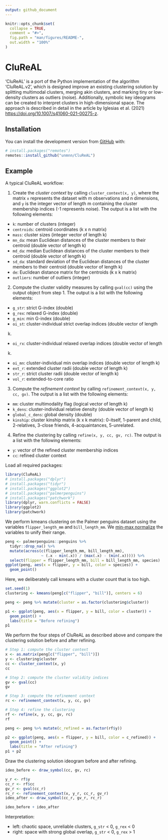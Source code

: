 ---
output: github_document
---

<!-- README.md is generated from README.Rmd. Please edit that file -->

```{r, include = FALSE}
knitr::opts_chunk$set(
  collapse = TRUE,
  comment = "#>",
  fig.path = "man/figures/README-",
  out.width = "100%"
)
```

# CluReAL

<!-- badges: start -->
<!-- badges: end -->

'CluReAL' is a port of the Python implementation of the algorithm 
'CluReAL.v2', which is designed improve an existing clustering solution by 
splitting multimodal clusters, merging akin clusters, and marking tiny 
or low-density clusters as outliers (noise). Additionally, symbolic key 
ideograms can be created to interpret clusters in high-dimensional space. 
The approach is described in detail in the article by Iglesias et al. (2021)
<https://doi.org/10.1007/s41060-021-00275-z>. 

## Installation

<!-- You can install the released version of CluReAL from [CRAN](https://CRAN.R-project.org) with: -->

<!-- ``` r -->
<!-- install.packages("CluReAL") -->
<!-- ``` -->

You can install the development version from [GitHub](https://github.com/) with:

``` r
# install.packages("remotes")
remotes::install_github("unmnn/CluReAL")
```
## Example

A typical CluReAL workflow:

1. Create the _cluster context_ by calling `cluster_context(x, y)`, where 
the matrix `x` represents the dataset with m observations and n dimensions, and
`y` is the integer vector of length m containing the cluster membership indices
(-1 represents noise). 
The output is a list with the following elements: 
  * `k`: number of clusters (integer)
  * `centroids`: centroid coordinates (k x n matrix)
  * `mass`: cluster sizes (integer vector of length k)
  * `mn_da`: mean Euclidean distances of the cluster members to their centroid 
  (double vector of length k)
  * `md_da`: median Euclidean distances of the cluster members to their centroid 
  (double vector of length k)
  * `sd_da`: standard deviation of the Euclidean distances of the cluster
  members to their centroid (double vector of length k)
  * `de`: Euclidean distance matrix for the centroids (k x k matrix)
  * `outliers`: number of outliers (integer)
2. Compute the cluster validity measures by calling `gval(cc)` using the output 
object from step 1. The output is a list with the following elements:
  * `g_str`: strict G-index (double)
  * `g_rex`: relaxed G-index (double) 
  * `g_min`: min G-index (double)
  * `oi_st`: cluster-individual strict overlap indices (double vector of length 
  k)
  * `oi_rx`: cluster-individual relaxed overlap indices (double vector of length
  k)
  * `oi_mn`: cluster-individual min overlap indices (double vector of length k)
  * `ext_r`: extended cluster radii (double vector of length k) 
  * `str_r`: strict cluster radii (double vector of length k)
  * `vol_r`: extended-to-core ratio

3. Compute the _refinement context_ by calling 
`refinement_context(x, y, cc, gv)`.
The output is a list with the following elements:
  * `mm`: cluster multimodality flag (logical vector of length k)
  * `k_dens`: cluster-individual relative density (double vector of length k)
  * `global_c_dens`: global density (double)
  * `kinship`: cluster kinship matrix (k x k matrix): 0-itself, 
  1-parent and child, 2-relatives, 3-close friends, 4-acquaintances, 
  5-unrelated. 

4. Refine the clustering by calling `refine(x, y, cc, gv, rc)`.
The output is a list with the following elements:
  * `y`: vector of the refined cluster membership indices
  * `cc`: refined cluster context

Load all required packages:

```{r load-dependencies}
library(CluReAL)
# install.packages("dplyr")
# install.packages("tidyr")
# install.packages("ggplot2")
# install.packages("palmerpenguins")
# install.packages("patchwork")
library(dplyr, warn.conflicts = FALSE)
library(ggplot2)
library(patchwork)
```

We perform kmeans clustering on the Palmer penguins dataset using the variables 
`flipper_length_mm` and `bill_length_mm`. 
We [min-max normalize](https://en.wikipedia.org/wiki/Feature_scaling#Rescaling_(min-max_normalization)) the variables to unify their range.

```{r prepare}
peng <- palmerpenguins::penguins %>%
  tidyr::drop_na() %>%
  mutate(across(c(flipper_length_mm, bill_length_mm),
                ~ (.x - min(.x)) / (max(.x) - (min(.x))))) %>%
  select(flipper = flipper_length_mm, bill = bill_length_mm, species)
ggplot(peng, aes(x = flipper, y = bill, color = species)) + 
  geom_point()
```

Here, we deliberately call kmeans with a cluster count that is too high.
<!-- + we  -->
<!-- manually specify two noise points (just for demonstration purposes). -->

```{r kmeans}
set.seed(1)
clustering <- kmeans(peng[c("flipper", "bill")], centers = 6)

peng <- peng %>% mutate(cluster = as.factor(clustering$cluster))

p1 <- ggplot(peng, aes(x = flipper, y = bill, color = cluster)) + 
  geom_point() +
  labs(title = "Before refining")
p1
```

We perform the four steps of CluReAL as described above and compare the 
clustering solution before and after refining.

```{r clureal, fig.width=9, fig.height=5}
# Step 1: compute the cluster context
x <- as.matrix(peng[c("flipper", "bill")])
y <- clustering$cluster
cc <- cluster_context(x, y)
cc

# Step 2: compute the cluster validity indices
gv <- gval(cc)
gv

# Step 3: compute the refinement context
rc <- refinement_context(x, y, cc, gv)

# Step 4: refine the clustering
rf <- refine(x, y, cc, gv, rc)
rf

peng <- peng %>% mutate(c_refined = as.factor(rf$y))

p2 <- ggplot(peng, aes(x = flipper, y = bill, color = c_refined)) + 
  geom_point() +
  labs(title = "After refining")
p1 + p2
```

Draw the clustering solution ideogram before and after refining.

```{r ideogram, fig.dim=c(6,2)}
ideo_before <- draw_symbol(cc, gv, rc)

y_r <- rf$y
cc_r <- rf$cc
gv_r <- gval(cc_r)
rc_r <- refinement_context(x, y_r, cc_r, gv_r)
ideo_after <- draw_symbol(cc_r, gv_r, rc_r)

ideo_before + ideo_after
```

Interpretation:

* left: chaotic space, unreliable clusters, `g_str` < 0, `g_rex` < 0
* right: space with strong global overlap, `g_str` < 0, `g_rex` > 1

<!-- You'll still need to render `README.Rmd` regularly, to keep `README.md` up-to-date. `devtools::build_readme()` is handy for this. You could also use GitHub Actions to re-render `README.Rmd` every time you push. An example workflow can be found here: <https://github.com/r-lib/actions/tree/master/examples>. -->

<!-- You can also embed plots, for example: -->

<!-- ```{r pressure, echo = FALSE} -->
<!-- plot(pressure) -->
<!-- ``` -->

<!-- In that case, don't forget to commit and push the resulting figure files, so they display on GitHub and CRAN. -->
